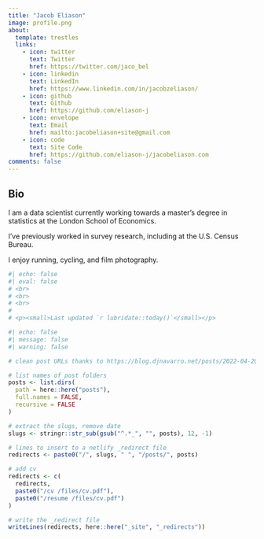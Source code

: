 ```yaml
---
title: "Jacob Eliason"
image: profile.png
about:
  template: trestles
  links:
    - icon: twitter
      text: Twitter
      href: https://twitter.com/jaco_bel
    - icon: linkedin
      text: LinkedIn
      href: https://www.linkedin.com/in/jacobzeliason/
    - icon: github
      text: Github
      href: https://github.com/eliason-j
    - icon: envelope
      text: Email
      href: mailto:jacobeliason+site@gmail.com
    - icon: code
      text: Site Code
      href: https://github.com/eliason-j/jacobeliason.com
comments: false
---
```


## Bio

I am a data scientist currently working towards a master’s degree in statistics at the London School of Economics.

I’ve previously worked in survey research, including at the U.S. Census Bureau.

I enjoy running, cycling, and film photography.

```r
#| echo: false
#| eval: false
# <br>
# <br>
# <br>
# 
# <p><small>Last updated `r lubridate::today()`</small></p>
```

```r
#| echo: false
#| message: false
#| warning: false

# clean post URLs thanks to https://blog.djnavarro.net/posts/2022-04-20_porting-to-quarto/#netlify-redirects

# list names of post folders
posts <- list.dirs(
  path = here::here("posts"),
  full.names = FALSE,
  recursive = FALSE
)

# extract the slugs, remove date
slugs <- stringr::str_sub(gsub("^.*_", "", posts), 12, -1)

# lines to insert to a netlify _redirect file
redirects <- paste0("/", slugs, " ", "/posts/", posts)

# add cv
redirects <- c(
  redirects, 
  paste0("/cv /files/cv.pdf"),
  paste0("/resume /files/cv.pdf")
)

# write the _redirect file
writeLines(redirects, here::here("_site", "_redirects"))
```


